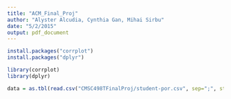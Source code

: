 ```yaml
---
title: "ACM_Final_Proj"
author: "Alyster Alcudia, Cynthia Gan, Mihai Sirbu"
date: "5/2/2015"
output: pdf_document
---
```


```r
install.packages("corrplot")
install.packages("dplyr")

library(corrplot)
library(dplyr)
```

```r
data = as.tbl(read.csv("CMSC498TFinalProj/student-por.csv", sep=";", stringsAsFactors = TRUE))
```